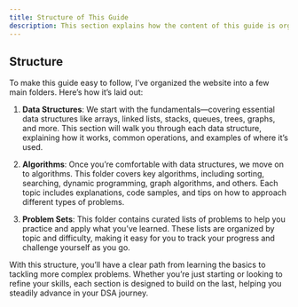 ```yaml
---
title: Structure of This Guide
description: This section explains how the content of this guide is organized.
---
```


## Structure

To make this guide easy to follow, I’ve organized the website into a few main folders. Here’s how it’s laid out:

1. **Data Structures**: We start with the fundamentals—covering essential data structures like arrays, linked lists, stacks, queues, trees, graphs, and more. This section will walk you through each data structure, explaining how it works, common operations, and examples of where it’s used.

2. **Algorithms**: Once you’re comfortable with data structures, we move on to algorithms. This folder covers key algorithms, including sorting, searching, dynamic programming, graph algorithms, and others. Each topic includes explanations, code samples, and tips on how to approach different types of problems.

3. **Problem Sets**: This folder contains curated lists of problems to help you practice and apply what you’ve learned. These lists are organized by topic and difficulty, making it easy for you to track your progress and challenge yourself as you go.

With this structure, you’ll have a clear path from learning the basics to tackling more complex problems. Whether you’re just starting or looking to refine your skills, each section is designed to build on the last, helping you steadily advance in your DSA journey.
